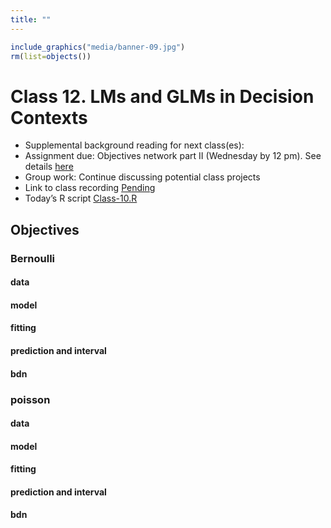 ```yaml
---
title: ""
---
```


 <!--

library(knitr)
rmarkdown::render_site("Class-12.Rmd")# build website

# rmarkdown::render_site()# build webpage
# COPY FILES TO DOCS FOR GITHUB.IO
system(paste("xcopy", 
    '"C:/Users/mcolvin/Documents/Teaching/WFA8433-Natural-Resource-Decision-Making/Course-Materials/_site"', 
    '"C:/Users/mcolvin/Documents/Teaching/WFA8433-Natural-Resource-Decision-Making/Docs"',
    "/E /C /H /R /K /O /Y")) 
  q(save="no") 
-->



```r
include_graphics("media/banner-09.jpg")
rm(list=objects())
```
<!--
Homework 1:  Introduction to basic computing- R
List of preliminary problems to instructor for review
-->

# Class 12. LMs and GLMs in Decision Contexts

* Supplemental background reading for next class(es): 
* Assignment due: Objectives network part II (Wednesday by 12 pm). See 
details [here](hw-01.html) 
* Group work: Continue discussing potential class projects
* Link to class recording  [Pending]()
* Today's R script [Class-10.R](scripts/Class-10.R)

## Objectives 


### Bernoulli

#### data

#### model

#### fitting

#### prediction and interval

#### bdn


### poisson

#### data

#### model

#### fitting

#### prediction and interval

#### bdn



<!--
bootSimFun <- function(nsims=10000,preddata,obsdata) 
    {
    rep_data<- lapply(1:nsims,function(x)
        {
        bootdat <- obsdata[sample(seq(nrow(obsdata)),
            size=nrow(obsdata),replace=TRUE),]
        bootfit <- lm(area_damaged~habitat_area+
                group_size+
                habitat_area:group_size,
                data=bootdat)
        bootpred <- predict(bootfit,newdata=preddata)
        sigma<- summary(bootfit)$sigma
        out<- rnorm(length(bootpred),bootpred,sigma)
        return(out)
    })
    return(rep_data)
    }

pred<- bootSimFun(nsim=100000,preddata=bootpredata, obsdata=damage_dat)

preddat[preddat$group_size==3 & preddat$habitat_area==100,]
hist(pred)
abline(v=quantile(pred,c(0.025,0.975)),col="red",lwd=5)
-->


<!-- how r does prediction interval se
http://stackoverflow.com/questions/38109501/how-does-predict-lm-compute-confidence-interval-and-prediction-interval

betas<- coef(fit)
mm<- model.matrix(as.formula("~habitat_area+group_size+habitat_area:group_size"),preddat)	
y_hat<- mm%*%betas	
V<-vcov(fit) # variance,covariance matrix
se<- sqrt(rowSums((mm %*% V) * mm))
preddat$uci <- y_hat + 2* sqrt(se^2 + summary(fit)$sigma^2) # variances add, ses do not
preddat$lci <- y_hat - 2* sqrt(se^2 + summary(fit)$sigma^2) # variances add, ses do not
alpha <- qt((1-0.9)/2, df = z$df)
-->




